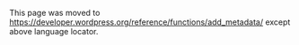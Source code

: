 {{Languages|
{{en|Function_Reference/add metadata}}
{{ja|関数リファレンス/add_metadata}}
}}
This page was moved to https://developer.wordpress.org/reference/functions/add_metadata/ except above language locator.
<!--

== Description ==

Add metadata for the specified object in WordPress.

'''NOTE''': This is a generic, low level function and should '''not''' be used directly by plugins or themes. Instead, use the corresponding meta functions for the object type you're working with:

* [[Function_Reference/add_post_meta|add_post_meta()]] for posts, pages and custom post types
* [[Function_Reference/add_user_meta|add_user_meta()]] for users
* [[Function_Reference/add_comment_meta|add_comment_meta()]] for comments
* [[Function_Reference/add_term_meta|add_term_meta()]] for taxonomy terms

== Usage ==

%%%<?php add_metadata( $meta_type, $object_id, $meta_key, $meta_value, $unique ); ?>%%%

== Parameters ==

{{Parameter|$meta_type|string|Type of object the metadata is for (e.g., comment, post, or user). Always singular.}}
{{Parameter|$object_id|integer|The ID of the object metadata is for.}}
{{Parameter|$meta_key|string|A metadata key (as in 'key'&#61;>'value').}}
{{Parameter|$meta_value|string|A metadata value (as in 'key'&#61;>'value').}}
{{Parameter|$unique|boolean|This determines whether the specified key can have multiple entries for the specified object id. If false, <tt>add_metadata()</tt> will add duplicate keys to the object. If true, nothing will be added if the specified key already exists for the specified id.|Optional|False}}

== Return Values ==

{{Return||boolean&#124;integer|Returns <tt>false</tt> on failure. On success, returns the ID of the inserted row. However, note that the return value may instead be the result of the <tt>'add_{$meta_type}_metadata'</tt> filter.}}

== Notes ==

* Uses: <tt>[[Class_Reference/wpdb | $wpdb]]</tt>
* Uses: <tt>[[Function_Reference/apply_filters | apply_filters()]]</tt> - Calls <tt>'add_{$meta_type}_metadata'</tt> with <tt>null</tt> and each of the parameters passed to the function. If the result of this filter call is anything other than <tt>null</tt>, the function will be short-circuited and the result will be returned.
* Uses: <tt>[[Function_Reference/do_action | do_action()]]</tt> - Calls <tt>'added_{$meta_type}_meta'</tt> if the metadata was added successfully with the ID of the new row in the meta table and the first three function parameters.

== Change Log ==

* Since: [[Version 2.9|2.9.0]]

== Source File ==

<tt>add_metadata()</tt> is located in {{Trac|wp-includes/meta.php}}.

== Related ==

{{Metadata API}}
{{Tag Footer}}

[[Category:Functions]]
-->